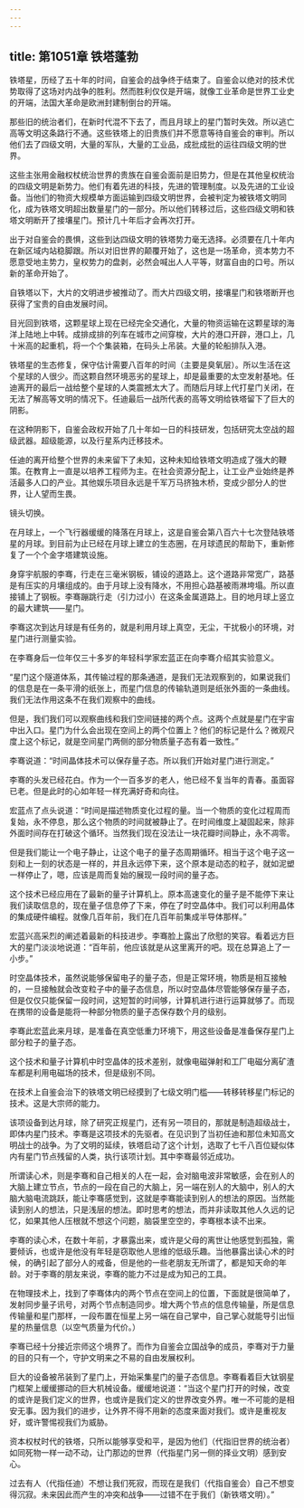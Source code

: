 ```yaml
---
---
---
```

title: 第1051章 铁塔蓬勃
---



铁塔星，历经了五十年的时间，自鉴会的战争终于结束了。自鉴会以绝对的技术优势取得了这场对内战争的胜利。然而胜利仅仅是开端，就像工业革命是世界工业史的开端，法国大革命是欧洲封建制倒台的开端。

那些旧的统治者们，在新时代混不下去了，而且月球上的星门暂时失效。所以逃亡高等文明这条路行不通。这些铁塔上的旧贵族们并不愿意等待自鉴会的审判。所以他们去了四级文明，大量的军队，大量的工业品，成批成批的运往四级文明的世界。

这些主张用金融权杖统治世界的贵族在自鉴会面前是旧势力，但是在其他皇权统治的四级文明是新势力。他们有着先进的科技，先进的管理制度。以及先进的工业设备。当他们的物资大规模单方面运输到四级文明世界，会被判定为被铁塔文明同化，成为铁塔文明超出数量星门的一部分。所以他们转移过后，这些四级文明和铁塔文明断开了接壤星门。预计几十年后才会再次打开。

出于对自鉴会的畏惧，这些到达四级文明的铁塔势力毫无选择。必须要在几十年内在新区域内站稳脚跟。所以对旧世界的颠覆开始了，这也是一场革命，资本势力不愿意受地主势力，皇权势力的盘剥，必然会喊出人人平等，财富自由的口号。所以新的革命开始了。

自铁塔以下，大片的文明进步被推动了。而大片四级文明，接壤星门和铁塔断开也获得了宝贵的自由发展时间。

目光回到铁塔，这颗星球上现在已经完全交通化，大量的物资运输在这颗星球的海洋上陆地上中转。成排成排的列车在城市之间穿梭，大片的港口开辟，港口上，几十米高的起重机，将一个个集装箱，在码头上吊装。大量的轮船排队入港。

铁塔星的生态修复，保守估计需要八百年的时间（主要是臭氧层）。所以生活在这个星球的人很少。而这颗自然环境恶劣的星球上，却是最重要的太空发射基地。任迪离开的最后一战给整个星球的人类震撼太大了。而随后月球上代打星门关闭，在无法了解高等文明的情况下。任迪最后一战所代表的高等文明给铁塔留下了巨大的阴影。

在这种阴影下，自鉴会政权开始了几十年如一日的科技研发，包括研究太空战的超级武器。超级能源，以及行星系内迁移技术。

任迪的离开给整个世界的未来留下了未知，这种未知给铁塔文明造成了强大的鞭策。在教育上一直是以培养工程师为主。在社会资源分配上，让工业产业始终是养活最多人口的产业。其他娱乐项目永远是千军万马挤独木桥，变成少部分人的世界，让人望而生畏。

镜头切换。

在月球上，一个飞行器缓缓的降落在月球上，这是自鉴会第八百六十七次登陆铁塔星的月球。到目前为止已经在月球上建立的生态圈，在月球遗民的帮助下，重新修复了一个个金字塔建筑设施。

身穿宇航服的李骞，行走在三毫米钢板，铺设的道路上。这个道路非常宽广，路基是有压实的月壤组成的。由于月球上没有降水，不用担心路基被雨淋垮塌。所以直接铺上了钢板。李骞蹦跳行走（引力过小）在这条金属道路上。目的地月球上竖立的最大建筑——星门。

李骞这次到达月球是有任务的，就是利用月球上真空，无尘，干扰极小的环境，对星门进行测量实验。

在李骞身后一位年仅三十多岁的年轻科学家宏蓝正在向李骞介绍其实验意义。

“星门这个隧道体系，其传输过程的那条通道，是我们无法观察到的，如果说我们的信息是在一条平滑的纸张上，而星门信息的传输轨道则是纸张外面的一条曲线。我们无法作用这条不在我们观察中的曲线。

但是，我们我们可以观察曲线和我们空间链接的两个点。这两个点就是星门在宇宙中出入口。星门为什么会出现在空间上的两个位置上？他们的标记是什么？微观尺度上这个标记，就是空间星门两侧的部分物质量子态有着一致性。”

李骞说道：“时间晶体技术可以保存量子态。所以我们开始对星门进行测定。”

李骞的头发已经花白。作为一个一百多岁的老人，他已经不复当年的青春。虽面容已老。但是此时的心如年轻一样充满好奇和向往。

宏蓝点了点头说道：“时间是描述物质变化过程的量。当一个物质的变化过程周而复始，永不停息，那么这个物质的时间就被静止了。在时间维度上凝固起来，除非外面时间存在打破这个循环。当然我们现在没法让一块花瓣时间静止，永不凋零。

但是我们能让一个电子静止，让这个电子的量子态周期循环。相当于这个电子这一刻和上一刻的状态是一样的，并且永远停下来，这个原本是动态的粒子，就如泥塑一样停止了，嗯，应该是周而复始的展现一段时间的量子态。

这个技术已经应用在了最新的量子计算机上。原本高速变化的量子是不能停下来让我们读取信息的，现在量子信息停了下来，停在了时空晶体中。我们可以利用晶体的集成硬件编程。就像几百年前，我们在几百年前集成半导体那样。”

宏蓝兴高采烈的阐述着最新的科技进步。李骞脸上露出了欣慰的笑容。看着远方巨大的星门淡淡地说道：“百年前，他应该就是从这里离开的吧。现在总算追上了一小步。”

时空晶体技术，虽然说能够保留电子的量子态，但是正常环境，物质是相互接触的，一旦接触就会改变粒子中的量子态信息，所以时空晶体尽管能够保存量子态，但是仅仅只能保留一段时间，这短暂的时间够，计算机进行进行运算就够了。而现在携带的设备是能将一种部分物质的量子态保存数个月的级别。

李骞此宏蓝此来月球，是准备在真空低重力环境下，用这些设备是准备保存星门上部分粒子的量子态。

这个技术和量子计算机中时空晶体的技术差别，就像电磁弹射和工厂电磁分离矿渣车都是利用电磁场的技术，但是级别不同。

在技术上自鉴会治下的铁塔文明已经摸到了七级文明门槛——转移转移星门标记的技术。这是大宗师的能力。

该项设备到达月球，除了研究正规星门，还有另一项目的，那就是制造超级战士，即体内星门技术。李骞是这项技术的先驱者。在见识到了当初任迪和那位未知高文明战士的战争。为了文明的延续，铁塔启动了这个计划，选取了七千八百位疑似体内有星门节点残留的人类，执行该项计划。其中李骞最邻近成功。

所谓读心术，则是李骞和自己相关的人在一起，会对脑电波非常敏感，会在别人的大脑上建立节点，节点的一段在自己的大脑上，另一端在别人的大脑中，别人的大脑大脑电流跳跃，能让李骞感觉到，这就是李骞能读到别人的想法的原因。当然能读到别人的想法，只是浅层的想法。即时思考的想法，而并非读取其他人久远的记忆，如果其他人压根就不想这个问题，脑袋里空空的，李骞根本读不出来。

李骞的读心术，在数十年前，才暴露出来，或许是父母的离世让他感觉到孤独，需要倾诉，也或许是他没有年轻是窃取他人思维的低级乐趣。当他暴露出读心术的时候，的确引起了部分人的戒备，但是他的一些老朋友无所谓了，都是知天命的年龄。对于李骞的朋友来说，李骞的能力不过是成为知己的工具。

在物理技术上，找到了李骞体内的两个节点在空间上的位置，下面就是很简单了，发射同步量子讯号，对两个节点制造同步。增大两个节点的信息传输量，所是信息传输量和星门那样，一段布置在恒星上另一端在自己掌中，自己掌心就能导引出恒星的热量信息（以空气质量为代价。）

李骞已经十分接近宗师这个境界了。而作为自鉴会立国战争的成员，李骞对于力量的目的只有一个，守护文明来之不易的自由发展权利。

巨大的设备被吊装到了星门上，开始采集星门的量子态信息。李骞看着巨大钛钢星门框架上缓缓挪动的巨大机械设备。缓缓地说道：“当这个星门打开的时候，改变的或许是我们定义的世界，也或许是我们定义的世界改变外界。唯一不可能的是相安无事。因为我们的进步，让外界不得不用新的态度来面对我们。或许是重视友好，或许警惕视我们为威胁。

资本权杖时代的铁塔，只所以能够享受和平，是因为他们（代指旧世界的统治者）如同死物一样一动不动，让门那边的世界（代指星门另一侧的择业文明）感到安心。

过去有人（代指任迪）不想让我们死寂，而现在是我们（代指自鉴会）自己不想变得沉寂。未来因此而产生的冲突和战争——过错不在于我们（新铁塔文明）。”